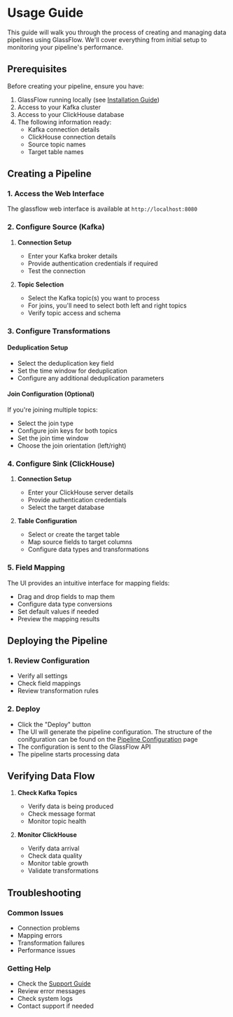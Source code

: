 # Usage Guide

This guide will walk you through the process of creating and managing data pipelines using GlassFlow. We'll cover everything from initial setup to monitoring your pipeline's performance.

## Prerequisites

Before creating your pipeline, ensure you have:

1. GlassFlow running locally (see [Installation Guide](/installation))
2. Access to your Kafka cluster
3. Access to your ClickHouse database
4. The following information ready:
   - Kafka connection details
   - ClickHouse connection details
   - Source topic names
   - Target table names

## Creating a Pipeline

### 1. Access the Web Interface

The glassflow web interface is available at `http://localhost:8080`

### 2. Configure Source (Kafka)

1. **Connection Setup**
   - Enter your Kafka broker details
   - Provide authentication credentials if required
   - Test the connection

2. **Topic Selection**
   - Select the Kafka topic(s) you want to process
   - For joins, you'll need to select both left and right topics
   - Verify topic access and schema

### 3. Configure Transformations

#### Deduplication Setup
- Select the deduplication key field
- Set the time window for deduplication
- Configure any additional deduplication parameters

#### Join Configuration (Optional)
If you're joining multiple topics:
- Select the join type
- Configure join keys for both topics
- Set the join time window
- Choose the join orientation (left/right)

### 4. Configure Sink (ClickHouse)

1. **Connection Setup**
   - Enter your ClickHouse server details
   - Provide authentication credentials
   - Select the target database

2. **Table Configuration**
   - Select or create the target table
   - Map source fields to target columns
   - Configure data types and transformations

### 5. Field Mapping

The UI provides an intuitive interface for mapping fields:
- Drag and drop fields to map them
- Configure data type conversions
- Set default values if needed
- Preview the mapping results

## Deploying the Pipeline

### 1. Review Configuration
- Verify all settings
- Check field mappings
- Review transformation rules

### 2. Deploy
- Click the "Deploy" button
- The UI will generate the pipeline configuration. The structure of the conifguration can be found on the [Pipeline Configuration](/pipeline_configuration) page
- The configuration is sent to the GlassFlow API
- The pipeline starts processing data


## Verifying Data Flow

1. **Check Kafka Topics**
   - Verify data is being produced
   - Check message format
   - Monitor topic health

2. **Monitor ClickHouse**
   - Verify data arrival
   - Check data quality
   - Monitor table growth
   - Validate transformations

## Troubleshooting

### Common Issues
- Connection problems
- Mapping errors
- Transformation failures
- Performance issues

### Getting Help
- Check the [Support Guide](/support)
- Review error messages
- Check system logs
- Contact support if needed
